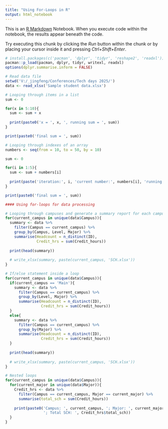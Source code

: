 ---
title: "Using For-Loops in R"
output: html_notebook
---

This is an [R Markdown](http://rmarkdown.rstudio.com) Notebook. When you execute code within the notebook, the results appear beneath the code. 

Try executing this chunk by clicking the *Run* button within the chunk or by placing your cursor inside it and pressing *Ctrl+Shift+Enter*. 

```{r}
# install.packages(c('pacman', 'dplyr', 'tidyr', 'reshape2', 'readxl'))
pacman::p_load(pacman, dplyr, tidyr, writexl, readxl)
options(dplyr.summarise.inform = FALSE)

# Read data file
setwd('V:/_jingfeng/Conferences/Tech days 2025/')
data <- read_xlsx('Sample student data.xlsx')

```

```{r}
# Looping through items in a list
sum <- 0

for(x in 5:10){
  sum <- sum + x
  
  print(paste0('x = ', x, ', running sum = ', sum))
}

print(paste0('final sum = ', sum))
```


```{r}
# Looping through indexes of an array
numbers <- seq(from = 10, to = 50, by = 10)

sum <- 0

for(i in 1:5){
  sum <- sum + numbers[i]
  
  print(paste('iteration:', i, 'current number:', numbers[i], 'running sum:', sum))
}

print(paste0('final sum = ', sum))
```

```{r}
#### Using for-loops for data processing

# Looping through campuses and generate a summary report for each campus
for(current_campus in unique(data$Campus)){
  summary <- data %>% 
    filter(Campus == current_campus) %>% 
    group_by(Campus, Level, Major) %>% 
    summarise(Headcount = n_distinct(ID),
              Credit_hrs = sum(Credit_hours))
  
  print(head(summary))
  
  # write_xlsx(summary, paste(current_campus, 'SCH.xlsx'))
}
```

```{r}
# If/else statement inside a loop
for(current_campus in unique(data$Campus)){
  if(current_campus == 'Main'){
    summary <- data %>% 
      filter(Campus == current_campus) %>% 
      group_by(Level, Major) %>% 
      summarise(Headcount = n_distinct(ID),
                Credit_hrs = sum(Credit_hours))
  }
  else{
    summary <- data %>% 
      filter(Campus == current_campus) %>% 
      group_by(Major) %>% 
      summarise(Headcount = n_distinct(ID),
                Credit_hrs = sum(Credit_hours))
  }
  
  print(head(summary))
  
  # write_xlsx(summary, paste(current_campus, 'SCH.xlsx'))
}
```

```{r}
# Nested loops
for(current_campus in unique(data$Campus)){
  for(current_major in unique(data$Major)){
    Credit_hrs <- data %>% 
      filter(Campus == current_campus, Major == current_major) %>% 
      summarise(total_sch = sum(Credit_hours))
    
    print(paste0('Campus: ', current_campus, '; Major: ', current_major, 
                 '; Total SCH: ', Credit_hrs$total_sch))
  }
}
```


